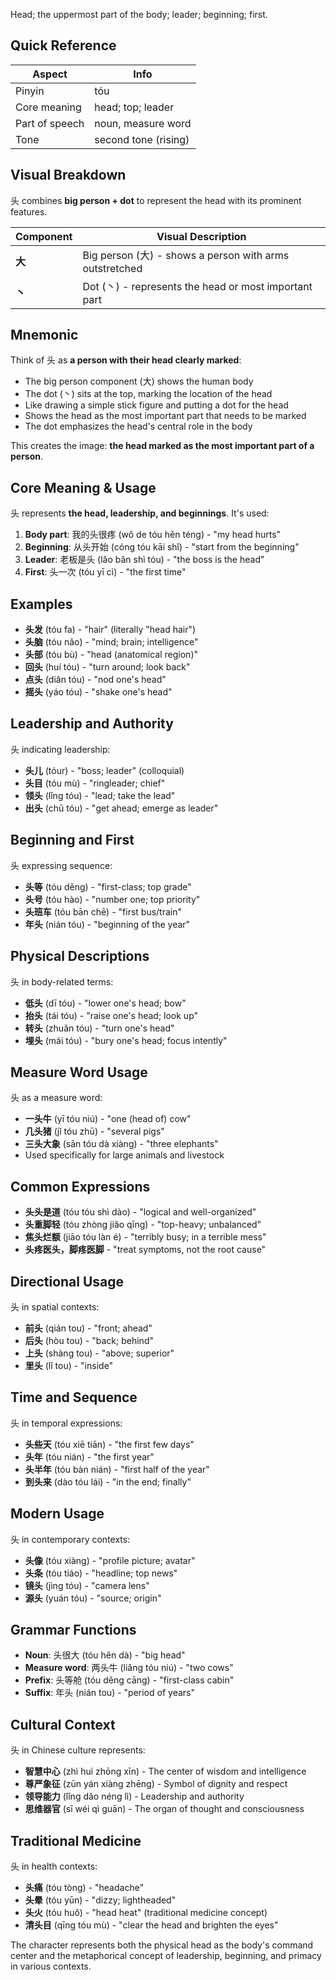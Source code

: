Head; the uppermost part of the body; leader; beginning; first.

## Quick Reference

| Aspect         | Info                 |
| -------------- | -------------------- |
| Pinyin         | tóu                  |
| Core meaning   | head; top; leader    |
| Part of speech | noun, measure word   |
| Tone           | second tone (rising) |

## Visual Breakdown

头 combines **big person + dot** to represent the head with its prominent features.

| Component | Visual Description                                      |
| --------- | ------------------------------------------------------- |
| **大**    | Big person (大) - shows a person with arms outstretched |
| **丶**    | Dot (丶) - represents the head or most important part   |

## Mnemonic

Think of 头 as **a person with their head clearly marked**:

- The big person component (大) shows the human body
- The dot (丶) sits at the top, marking the location of the head
- Like drawing a simple stick figure and putting a dot for the head
- Shows the head as the most important part that needs to be marked
- The dot emphasizes the head's central role in the body

This creates the image: **the head marked as the most important part of a person**.

## Core Meaning & Usage

头 represents **the head, leadership, and beginnings**. It's used:

1. **Body part**: 我的头很疼 (wǒ de tóu hěn téng) - "my head hurts"
2. **Beginning**: 从头开始 (cóng tóu kāi shǐ) - "start from the beginning"
3. **Leader**: 老板是头 (lǎo bǎn shì tóu) - "the boss is the head"
4. **First**: 头一次 (tóu yī cì) - "the first time"

## Examples

- **头发** (tóu fa) - "hair" (literally "head hair")
- **头脑** (tóu nǎo) - "mind; brain; intelligence"
- **头部** (tóu bù) - "head (anatomical region)"
- **回头** (huí tóu) - "turn around; look back"
- **点头** (diǎn tóu) - "nod one's head"
- **摇头** (yáo tóu) - "shake one's head"

## Leadership and Authority

头 indicating leadership:

- **头儿** (tóur) - "boss; leader" (colloquial)
- **头目** (tóu mù) - "ringleader; chief"
- **领头** (lǐng tóu) - "lead; take the lead"
- **出头** (chū tóu) - "get ahead; emerge as leader"

## Beginning and First

头 expressing sequence:

- **头等** (tóu děng) - "first-class; top grade"
- **头号** (tóu hào) - "number one; top priority"
- **头班车** (tóu bān chē) - "first bus/train"
- **年头** (nián tóu) - "beginning of the year"

## Physical Descriptions

头 in body-related terms:

- **低头** (dī tóu) - "lower one's head; bow"
- **抬头** (tái tóu) - "raise one's head; look up"
- **转头** (zhuǎn tóu) - "turn one's head"
- **埋头** (mái tóu) - "bury one's head; focus intently"

## Measure Word Usage

头 as a measure word:

- **一头牛** (yī tóu niú) - "one (head of) cow"
- **几头猪** (jǐ tóu zhū) - "several pigs"
- **三头大象** (sān tóu dà xiàng) - "three elephants"
- Used specifically for large animals and livestock

## Common Expressions

- **头头是道** (tóu tóu shì dào) - "logical and well-organized"
- **头重脚轻** (tóu zhòng jiǎo qīng) - "top-heavy; unbalanced"
- **焦头烂额** (jiāo tóu làn é) - "terribly busy; in a terrible mess"
- **头疼医头，脚疼医脚** - "treat symptoms, not the root cause"

## Directional Usage

头 in spatial contexts:

- **前头** (qián tou) - "front; ahead"
- **后头** (hòu tou) - "back; behind"
- **上头** (shàng tou) - "above; superior"
- **里头** (lǐ tou) - "inside"

## Time and Sequence

头 in temporal expressions:

- **头些天** (tóu xiē tiān) - "the first few days"
- **头年** (tóu nián) - "the first year"
- **头半年** (tóu bàn nián) - "first half of the year"
- **到头来** (dào tóu lái) - "in the end; finally"

## Modern Usage

头 in contemporary contexts:

- **头像** (tóu xiàng) - "profile picture; avatar"
- **头条** (tóu tiáo) - "headline; top news"
- **镜头** (jìng tóu) - "camera lens"
- **源头** (yuán tóu) - "source; origin"

## Grammar Functions

- **Noun**: 头很大 (tóu hěn dà) - "big head"
- **Measure word**: 两头牛 (liǎng tóu niú) - "two cows"
- **Prefix**: 头等舱 (tóu děng cāng) - "first-class cabin"
- **Suffix**: 年头 (nián tou) - "period of years"

## Cultural Context

头 in Chinese culture represents:

- **智慧中心** (zhì huì zhōng xīn) - The center of wisdom and intelligence
- **尊严象征** (zūn yán xiàng zhēng) - Symbol of dignity and respect
- **领导能力** (lǐng dǎo néng lì) - Leadership and authority
- **思维器官** (sī wéi qì guān) - The organ of thought and consciousness

## Traditional Medicine

头 in health contexts:

- **头痛** (tóu tòng) - "headache"
- **头晕** (tóu yūn) - "dizzy; lightheaded"
- **头火** (tóu huǒ) - "head heat" (traditional medicine concept)
- **清头目** (qīng tóu mù) - "clear the head and brighten the eyes"

The character represents both the physical head as the body's command center and the metaphorical
concept of leadership, beginning, and primacy in various contexts.
